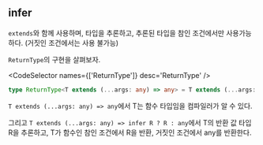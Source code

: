 
## infer

`extends`와 함께 사용하며, 타입을 추론하고, 추론된 타입을 참인 조건에서만 사용가능하다. (거짓인 조건에서는 사용 불가능)

`ReturnType`의 구현을 살펴보자.

<CodeSelector names={['ReturnType']} desc='ReturnType' />

```ts
type ReturnType<T extends (...args: any) => any> = T extends (...args: any) => infer R ? R : any
```

`T extends (...args: any) => any`에서 T는 함수 타입임을 컴파일러가 알 수 있다.

그리고 `T extends (...args: any) => infer R ? R : any`에서 T의 반환 값 타입 R을 추론하고, T가 함수인 참인 조건에서 R을 반환, 거짓인 조건에서 any를 반환한다.
